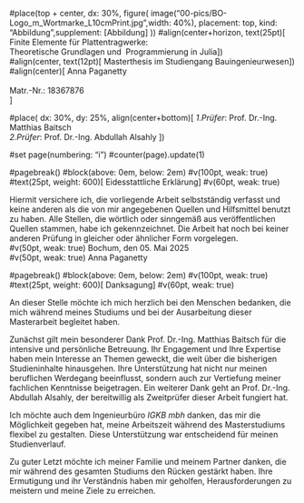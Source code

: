 
#place(top + center,
  dx: 30%,
  figure(
    image("00-pics/BO-Logo_m_Wortmarke_L10cmPrint.jpg",width: 40%),
    placement: top,
    kind: "Abbildung",supplement: [Abbildung]
))
#align(center+horizon, text(25pt)[
  Finite Elemente für Plattentragwerke:\
  Theoretische Grundlagen und \ Programmierung in Julia
])\
#align(center, text(12pt)[
  Masterthesis im Studiengang Bauingenieurwesen
])\
#align(center)[
    Anna Paganetty \
    \
    Matr.-Nr.: 18367876 \
  ]

#place(
  dx: 30%,
  dy: 25%,
  align(center+bottom)[
  *1.Prüfer*: Prof. Dr.-Ing. Matthias Baitsch\
  *2.Prüfer*: Prof. Dr.-Ing. Abdullah Alsahly
  ])

#set page(numbering: "i")
#counter(page).update(1)

#pagebreak()
#block(above: 0em, below: 2em)
#v(100pt, weak: true)
#text(25pt, weight: 600)[
  Eidesstattliche Erklärung
]
#v(60pt, weak: true)

Hiermit versichere ich, die vorliegende Arbeit selbstständig verfasst und keine anderen als die von mir angegebenen Quellen und Hilfsmittel benutzt zu haben. Alle Stellen, die wörtlich oder sinngemäß aus veröffentlichen Quellen stammen, habe ich gekennzeichnet. Die Arbeit hat noch bei keiner anderen Prüfung in gleicher oder ähnlicher Form vorgelegen.\
#v(50pt, weak: true)
Bochum, den 05. Mai 2025\
#v(50pt, weak: true)
Anna Paganetty\

#pagebreak()
#block(above: 0em, below: 2em)
#v(100pt, weak: true)
#text(25pt, weight: 600)[
  Danksagung
]
#v(60pt, weak: true)

An dieser Stelle möchte ich mich herzlich bei den Menschen bedanken, die mich während meines Studiums und bei der Ausarbeitung dieser Masterarbeit begleitet haben.

Zunächst gilt mein besonderer Dank Prof. Dr.-Ing. Matthias Baitsch für die intensive und persönliche Betreuung. Ihr Engagement und Ihre Expertise haben mein Interesse an Themen geweckt, die weit über die bisherigen Studieninhalte hinausgehen. Ihre Unterstützung hat nicht nur meinen beruflichen Werdegang beeinflusst, sondern auch zur Vertiefung meiner fachlichen Kenntnisse beigetragen. Ein weiterer Dank geht an Prof. Dr.-Ing. Abdullah Alsahly, der bereitwillig als Zweitprüfer dieser Arbeit fungiert hat.

Ich möchte auch dem Ingenieurbüro _IGKB mbh_ danken, das mir die Möglichkeit gegeben hat, meine Arbeitszeit während des Masterstudiums flexibel zu gestalten. Diese Unterstützung war entscheidend für meinen Studienverlauf.

Zu guter Letzt möchte ich meiner Familie und meinem Partner danken, die mir während des gesamten Studiums den Rücken gestärkt haben. Ihre Ermutigung und ihr Verständnis haben mir geholfen, Herausforderungen zu meistern und meine Ziele zu erreichen.

